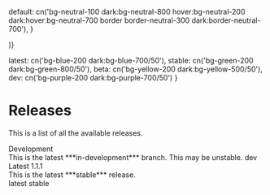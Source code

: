 


  default: cn('bg-neutral-100 dark:bg-neutral-800 hover:bg-neutral-200 dark:hover:bg-neutral-700 border border-neutral-300 dark:border-neutral-700'),
}

  <Link
    {...props}
    href={href}
    target={href.startsWith('http') ? '_blank' : '_self'}
    className={cn(
      'flex items-center justify-center text-center gap-2 px-4 py-2 rounded-md transition-colors',
      'text-neutral-800 dark:text-neutral-50',
      'h-44',
      linkVariant[variant],
      className
    )}
  />
)}

  latest: cn('bg-blue-200 dark:bg-blue-700/50'),
  stable: cn('bg-green-200 dark:bg-green-800/50'),
  beta: cn('bg-yellow-200 dark:bg-yellow-500/50'),
  dev: cn('bg-purple-200 dark:bg-purple-700/50')
}


<div className='w-full flex-col flex items-center pt-12'>

  # Releases

  This is a list of all the available releases.

  <div className='flex flex-wrap items-center justify-center gap-8 mt-12'>
    <VersionLink className='w-56 flex-col items-start' href='https://github.com/python-thread/thread'>
      <div className='flex flex-row items-center gap-2'>
        <ExternalLinkIcon className='w-6 h-6' />
        <Text className='text-lg font-bold'>Development</Text>
      </div>
      <Text className='text-sm font-light text-left ml-4'>This is the latest ***in-development*** branch. This may be unstable.</Text>
      <StatusBadge variant='dev' className='self-end mt-auto mb-1'>dev</StatusBadge>
    </VersionLink>
    <VersionLink className='w-56 flex-col justify-between items-start' href='/docs/latest'>
      <div className='flex flex-row items-center gap-2'>
        <ExternalLinkIcon className='w-6 h-6' />
        <Text className='text-lg font-bold'>Latest 1.1.1</Text>
      </div>
      <Text className='text-sm font-light text-left ml-4'>This is the latest ***stable*** release.</Text>
      <div className='flex flex-row self-end mt-auto mb-1 gap-2'>
        <StatusBadge variant='latest'>latest</StatusBadge>
        <StatusBadge variant='stable'>stable</StatusBadge>
      </div>
    </VersionLink>
  </div>

</div>


